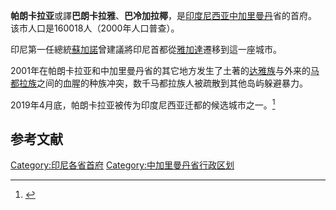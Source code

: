 {{Infobox settlement
| name = 帕朗卡拉亞
|official_name = Palangka Raya
| translit_lang1               = 
| settlement_type = [[印度尼西亚市县列表|市]]
|image_seal=Lambang Kota Palangka Raya.gif
| image_skyline           =Tugu Sukarno Palangkaraya.jpg
| image_alt               =
| image_caption           =帕朗卡拉亚的苏加诺纪念碑
|coordinates            = {{coord|2|12|36|S|113|55|12|E|region:ID|display=inline,title}}
| subdivision_type = 國家
| subdivision_name = [[印度尼西亚|印度尼西亚]]
| subdivision_type1 = 省份
| subdivision_name1 = [[中加里曼丹省|中加里曼丹省]]
| established_title = 建立
| established_date = 1957年7月17日
|map_caption            = 帕朗卡拉亞於[[加里曼丹|加里曼丹]]位置圖
|pushpin_map            = Indonesia Kalimantan
|pushpin_map1           = Indonesia
|map_caption1           = 帕朗卡拉亚于[[印度尼西亚|印度尼西亚]]位置图
| area_total_km2 =2678.51
| elevation_m = 5
| population_as_of = 2014
| population_total = 236601
|leader_title           = [[市长|市长]]
|leader_name            = Riban Satia
|timezone  = [[印度尼西亚西部时间|印度尼西亚西部时间]]
|utc_offset  = +7
|area_code = +62 717
| website = [http://www.palangkaraya.go.id/ palangkaraya.go.id]
}}
'''帕朗卡拉亚'''或譯'''巴朗卡拉雅'''、'''巴冷加拉椰'''，是[[印度尼西亚|印度尼西亚]][[中加里曼丹|中加里曼丹]]省的首府。 该市人口是160018人（2000年人口普查）。 

印尼第一任總統[[蘇加諾|蘇加諾]]曾建議將印尼首都從[[雅加達|雅加達]]遷移到這一座城市。

2001年在帕朗卡拉亚和中加里曼丹省的其它地方发生了土著的[[达雅族|达雅族]]与外来的[[马都拉族|马都拉族]]之间的血腥的种族冲突，数千马都拉族人被疏散到其他岛屿躲避暴力。

2019年4月底，帕朗卡拉亚被传为印度尼西亚迁都的候选城市之一。<ref>{{Cite news |url=http://finance.jrj.com.cn/2019/05/07051327531979.shtml |title=印尼迁都：海水围城背后的政治博弈 |date=2019-05-07 |work=时代周报 |accessdate=2019-05-08 |archive-date=2019-05-08 |archive-url=https://web.archive.org/web/20190508192952/http://finance.jrj.com.cn/2019/05/07051327531979.shtml |dead-url=no }}</ref>

==参考文献==
{{reflist}}

{{中加里曼丹省行政区划}}
{{Indonesia-geo-stub}}

[[Category:印尼各省首府|Category:印尼各省首府]]
[[Category:中加里曼丹省行政区划|Category:中加里曼丹省行政区划]]